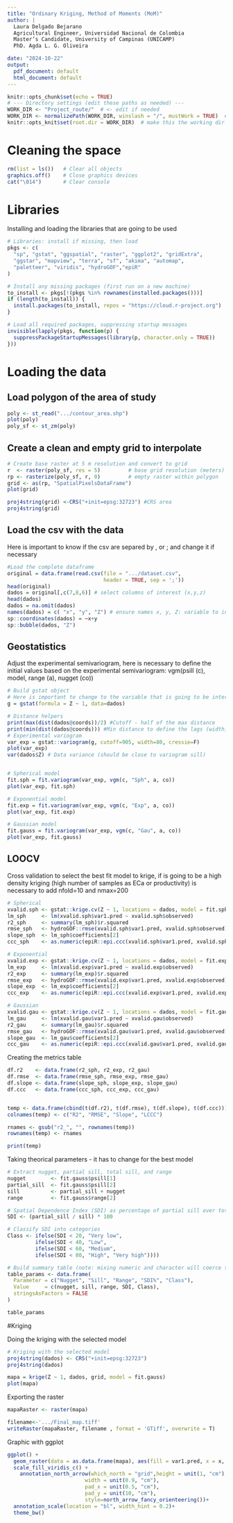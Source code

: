 ```yaml
---
title: "Ordinary Kriging, Method of Moments (MoM)"
author: |
  Laura Delgado Bejarano  
  Agricultural Engineer, Universidad Nacional de Colombia  
  Master’s Candidate, University of Campinas (UNICAMP)  
  PhD. Agda L. G. Oliveira

date: "2024-10-22"
output:
  pdf_document: default
  html_document: default
---
```


```r
knitr::opts_chunk$set(echo = TRUE)
# --- Directory settings (edit these paths as needed) ---
WORK_DIR <- "Project_route/"  # <- edit if needed
WORK_DIR <- normalizePath(WORK_DIR, winslash = "/", mustWork = TRUE)  # standardize slashes on Windows
knitr::opts_knit$set(root.dir = WORK_DIR)  # make this the working dir for all chunks


```

# Cleaning the space

```r
rm(list = ls())   # Clear all objects
graphics.off()    # Close graphics devices
cat("\014")       # Clear console

```

# Libraries 
Installing and loading the libraries that are going to be used 

```r
# Libraries: install if missing, then load
pkgs <- c(
  "sp", "gstat", "ggspatial", "raster", "ggplot2", "gridExtra",
  "ggstar", "mapview", "terra", "sf", "akima", "automap",
  "paletteer", "viridis", "hydroGOF","epiR"
)

# Install any missing packages (first run on a new machine)
to_install <- pkgs[!(pkgs %in% rownames(installed.packages()))]
if (length(to_install)) {
  install.packages(to_install, repos = "https://cloud.r-project.org")
}

# Load all required packages, suppressing startup messages
invisible(lapply(pkgs, function(p) {
  suppressPackageStartupMessages(library(p, character.only = TRUE))
}))

```


# Loading the data 

## Load polygon of the area of study

```r
poly <- st_read(".../contour_area.shp") 
plot(poly)
poly_sf <- st_zm(poly)
```

## Create a clean and empty grid to interpolate 

```r
# Create base raster at 5 m resolution and convert to grid
r  <- raster(poly_sf, res = 5)         # base grid resolution (meters)
rp <- rasterize(poly_sf, r, 0)         # empty raster within polygon
grid <- as(rp, "SpatialPixelsDataFrame")
plot(grid)

proj4string(grid) <-CRS("+init=epsg:32723") #CRS area
proj4string(grid)

```

## Load the csv with the data
Here is important to know if the csv are separed by , or ; and change it if necessary


```r
#Load the complete dataframe
original = data.frame(read.csv(file = ".../dataset.csv",
                               header = TRUE, sep = ';'))
head(original)
dados = original[,c(7,8,6)] # select columns of interest (x,y,z)
head(dados)
dados = na.omit(dados)
names(dados) = c( "x", "y", "Z") # ensure names x, y, Z: variable to interpolate 
sp::coordinates(dados) = ~x+y 
sp::bubble(dados, "Z") 
```

## Geostatistics 
Adjust the experimental semivariogram, here is necessary to define the initial values based on the experimental semivariogram:  vgm(psill (c), model, range (a), nugget (co))

```r
# Build gstat object
# Here is important to change to the variable that is going to be interpolated 
g = gstat(formula = Z ~ 1, data=dados) 

# Distance helpers
print(max(dist(dados@coords))/2) #Cutoff - half of the max distance 
print(min(dist(dados@coords))) #Min distance to define the lags (width)
# Experimental variogram
var_exp = gstat::variogram(g, cutoff=905, width=80, cressie=F)
plot(var_exp)
var(dados$Z) # Data variance (should be close to variogram sill)


# Spherical model
fit.sph = fit.variogram(var_exp, vgm(c, "Sph", a, co)) 
plot(var_exp, fit.sph)

# Exponential model
fit.exp = fit.variogram(var_exp, vgm(c, "Exp", a, co)) 
plot(var_exp, fit.exp)

# Gaussian model
fit.gauss = fit.variogram(var_exp, vgm(c, "Gau", a, co)) 
plot(var_exp, fit.gauss) 

```

## LOOCV 
Cross validation to select the best fit model to krige, if is going to be a high density kriging (high number of samples as ECa or productivity) is necessary to add nfold=10 and nmax=200

```r
# Spherical
xvalid.sph <- gstat::krige.cv(Z ~ 1, locations = dados, model = fit.sph)
lm_sph     <- lm(xvalid.sph$var1.pred ~ xvalid.sph$observed)
r2_sph     <- summary(lm_sph)$r.squared
rmse_sph   <- hydroGOF::rmse(xvalid.sph$var1.pred, xvalid.sph$observed)
slope_sph  <- lm_sph$coefficients[2]
ccc_sph    <- as.numeric(epiR::epi.ccc(xvalid.sph$var1.pred, xvalid.sph$observed)$rho.c["est"])

# Exponential 
xvalid.exp <- gstat::krige.cv(Z ~ 1, locations = dados, model = fit.exp)
lm_exp     <- lm(xvalid.exp$var1.pred ~ xvalid.exp$observed)
r2_exp     <- summary(lm_exp)$r.squared
rmse_exp   <- hydroGOF::rmse(xvalid.exp$var1.pred, xvalid.exp$observed)
slope_exp  <- lm_exp$coefficients[2]
ccc_exp    <- as.numeric(epiR::epi.ccc(xvalid.exp$var1.pred, xvalid.exp$observed)$rho.c["est"])

# Gaussian
xvalid.gau <- gstat::krige.cv(Z ~ 1, locations = dados, model = fit.gauss)
lm_gau     <- lm(xvalid.gau$var1.pred ~ xvalid.gau$observed)
r2_gau     <- summary(lm_gau)$r.squared
rmse_gau   <- hydroGOF::rmse(xvalid.gau$var1.pred, xvalid.gau$observed)
slope_gau  <- lm_gau$coefficients[2]
ccc_gau    <- as.numeric(epiR::epi.ccc(xvalid.gau$var1.pred, xvalid.gau$observed)$rho.c["est"])
```

Creating the metrics table 

```r
df.r2    <- data.frame(r2_sph, r2_exp, r2_gau)
df.rmse  <- data.frame(rmse_sph, rmse_exp, rmse_gau)
df.slope <- data.frame(slope_sph, slope_exp, slope_gau)
df.ccc   <- data.frame(ccc_sph, ccc_exp, ccc_gau)


temp <- data.frame(cbind(t(df.r2), t(df.rmse), t(df.slope), t(df.ccc)))
colnames(temp) <- c("R2", "RMSE", "Slope", "LCCC")

rnames <- gsub("r2_", "", rownames(temp))
rownames(temp) <- rnames

print(temp)
```

Taking theorical parameters - it has to change for the best model

```r
# Extract nugget, partial sill, total sill, and range
nugget        <- fit.gauss$psill[1]
partial_sill  <- fit.gauss$psill[2]
sill          <- partial_sill + nugget
range         <- fit.gauss$range[2]

# Spatial Dependence Index (SDI) as percentage of partial sill over total sill
SDI <- (partial_sill / sill) * 100

# Classify SDI into categories
Class <- ifelse(SDI < 20, "Very low",
         ifelse(SDI < 40, "Low",
         ifelse(SDI < 60, "Medium",
         ifelse(SDI < 80, "High", "Very high"))))

# Build summary table (note: mixing numeric and character will coerce to character)
table_params <- data.frame(
  Parameter = c("Nugget", "Sill", "Range", "SDI%", "Class"),
  Value     = c(nugget, sill, range, SDI, Class),
  stringsAsFactors = FALSE
)

table_params
```
#Kriging 

Doing the kriging with the selected model

```r
# Kriging with the selected model
proj4string(dados) <- CRS("+init=epsg:32723")
proj4string(dados)

mapa = krige(Z ~ 1, dados, grid, model = fit.gauss)
plot(mapa)


```
Exporting the raster

```r
mapaRaster <- raster(mapa)

filename<-'.../Final_map.tiff'
writeRaster(mapaRaster, filename , format = 'GTiff', overwrite = T)
```

Graphic with ggplot

```r
ggplot() + 
  geom_raster(data = as.data.frame(mapa), aes(fill = var1.pred, x = x, y = y)) +
  scale_fill_viridis_c() +
    annotation_north_arrow(which_north = "grid",height = unit(1, "cm"),
                         width = unit(0.9, "cm"),
                         pad_x = unit(0.5, "cm"),
                         pad_y = unit(10, "cm"),
                         style=north_arrow_fancy_orienteering())+
  annotation_scale(location = "bl", width_hint = 0.2)+
  theme_bw()
```

